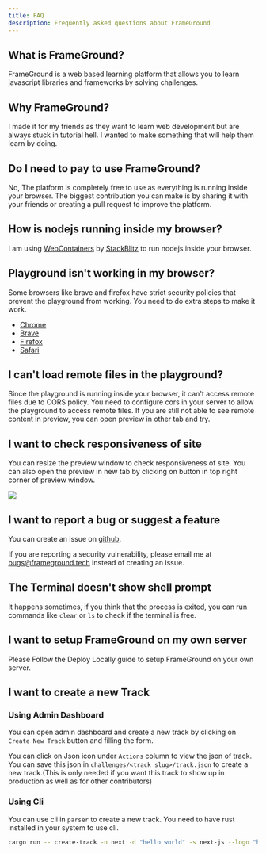 ```yaml
---
title: FAQ
description: Frequently asked questions about FrameGround
---
```


## What is FrameGround?

FrameGround is a web based learning platform that allows you to learn javascript libraries and frameworks by solving challenges.

## Why FrameGround?

I made it for my friends as they want to learn web development but are always stuck in tutorial hell. I wanted to make something that will help them learn by doing.

## Do I need to pay to use FrameGround?

No, The platform is completely free to use as everything is running inside your browser. The biggest contribution you can make is by sharing it with your friends or creating a pull request to improve the platform.

## How is nodejs running inside my browser?

I am using [WebContainers](https://webcontainers.io) by [StackBlitz](https://stackblitz.com) to run nodejs inside your browser.

## Playground isn't working in my browser?

Some browsers like brave and firefox have strict security policies that prevent the playground from working. You need to do extra steps to make it work.

- [Chrome](https://webcontainers.io/guides/browser-config#chrome-service-workers)
- [Brave](https://webcontainers.io/guides/browser-config#brave-service-workers)
- [Firefox](https://webcontainers.io/guides/browser-support#firefox)
- [Safari](https://webcontainers.io/guides/browser-support#safari)

## I can't load remote files in the playground?

Since the playground is running inside your browser, it can't access remote files due to CORS policy. You need to configure cors in your server to allow the playground to access remote files. If you are still not able to see remote content in preview, you can open preview in other tab and try.

## I want to check responsiveness of site

You can resize the preview window to check responsiveness of site. You can also open the preview in new tab by clicking on button in top right corner of preview window.

<img src="/open-in-new-tab.png" />

## I want to report a bug or suggest a feature

You can create an issue on [github](https://github.com/phantomknight287/frameground/issues/new).

<Callout title="Warning" type="warn">
  
  If you are reporting a security vulnerability, please email me at
  [bugs@frameground.tech](mailto:bugs@frameground.tech) instead of creating an
  issue.

</Callout>


## The Terminal doesn't show shell prompt
It happens sometimes, if you think that the process is exited, you can run commands like `clear` or `ls` to check if the terminal is free.

## I want to setup FrameGround on my own server

Please Follow the <Link href="/docs/deploy-locally">Deploy Locally</Link> guide to setup FrameGround on your own server.


## I want to create a new Track

### Using Admin Dashboard

You can open admin dashboard and create a new track by clicking on `Create New Track` button and filling the form.

You can click on Json icon under `Actions` column to view the json of track. You can save this json in `challenges/<track slug>/track.json` to create a new track.(This is only needed if you want this track to show up in production as well as for other contributors)


### Using Cli

You can use cli in `parser` to create a new track. You need to have rust installed in your system to use cli.

```bash
cargo run -- create-track -n next -d "hello world" -s next-js --logo "https://google.com" -t coming-soon
```
